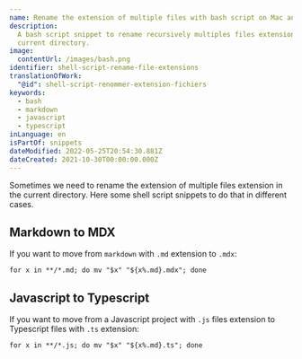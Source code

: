 ```yaml
---
name: Rename the extension of multiple files with bash script on Mac and Linux
description:
  A bash script snippet to rename recursively multiples files extension from the
  current directory.
image:
  contentUrl: /images/bash.png
identifier: shell-script-rename-file-extensions
translationOfWork:
  "@id": shell-script-renommer-extension-fichiers
keywords:
  - bash
  - markdown
  - javascript
  - typescript
inLanguage: en
isPartOf: snippets
dateModified: 2022-05-25T20:54:30.881Z
dateCreated: 2021-10-30T00:00:00.000Z
---
```


Sometimes we need to rename the extension of multiple files extension in the current directory. Here some shell script snippets to do that in different cases.

## Markdown to MDX

If you want to move from `markdown` with `.md` extension to `.mdx`:

```shell rename-multiple-files-extensions-markdown.sh
for x in **/*.md; do mv "$x" "${x%.md}.mdx"; done
```

## Javascript to Typescript

If you want to move from a Javascript project with `.js` files extension to Typescript files with `.ts` extension:

```shell rename-multiple-files-extensions-typescript.sh
for x in **/*.js; do mv "$x" "${x%.md}.ts"; done
```
